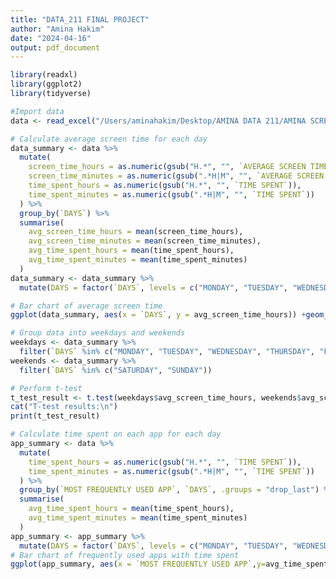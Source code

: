 ```yaml
---
title: "DATA_211 FINAL PROJECT"
author: "Amina Hakim"
date: "2024-04-16"
output: pdf_document
---
```

```r
library(readxl)
library(ggplot2)
library(tidyverse)
```

```r
#Import data
data <- read_excel("/Users/aminahakim/Desktop/AMINA DATA 211/AMINA SCREEN TIME PROJECT DATA.xlsx")
```

```r
# Calculate average screen time for each day
data_summary <- data %>%
  mutate(
    screen_time_hours = as.numeric(gsub("H.*", "", `AVERAGE SCREEN TIME`)),
    screen_time_minutes = as.numeric(gsub(".*H|M", "", `AVERAGE SCREEN TIME`)),
    time_spent_hours = as.numeric(gsub("H.*", "", `TIME SPENT`)),
    time_spent_minutes = as.numeric(gsub(".*H|M", "", `TIME SPENT`))
  ) %>%
  group_by(`DAYS`) %>%
  summarise(
    avg_screen_time_hours = mean(screen_time_hours),
    avg_screen_time_minutes = mean(screen_time_minutes),
    avg_time_spent_hours = mean(time_spent_hours),
    avg_time_spent_minutes = mean(time_spent_minutes)
  )
data_summary <- data_summary %>%
  mutate(DAYS = factor(`DAYS`, levels = c("MONDAY", "TUESDAY", "WEDNESDAY", "THURSDAY", "FRIDAY", "SATURDAY", "SUNDAY")))

# Bar chart of average screen time
ggplot(data_summary, aes(x = `DAYS`, y = avg_screen_time_hours)) +geom_bar(stat = "identity", fill = "steelblue") +labs(title = "Average Screen Time by Day", x = "Day", y = "Average Screen Time (hours)")

# Group data into weekdays and weekends
weekdays <- data_summary %>%
  filter(`DAYS` %in% c("MONDAY", "TUESDAY", "WEDNESDAY", "THURSDAY", "FRIDAY"))
weekends <- data_summary %>%
  filter(`DAYS` %in% c("SATURDAY", "SUNDAY"))

# Perform t-test
t_test_result <- t.test(weekdays$avg_screen_time_hours, weekends$avg_screen_time_hours)
cat("T-test results:\n")
print(t_test_result)

# Calculate time spent on each app for each day
app_summary <- data %>%
  mutate(
    time_spent_hours = as.numeric(gsub("H.*", "", `TIME SPENT`)),
    time_spent_minutes = as.numeric(gsub(".*H|M", "", `TIME SPENT`))
  ) %>%
  group_by(`MOST FREQUENTLY USED APP`, `DAYS`, .groups = "drop_last") %>%
  summarise(
    avg_time_spent_hours = mean(time_spent_hours),
    avg_time_spent_minutes = mean(time_spent_minutes)
  )
app_summary <- app_summary %>%
  mutate(DAYS = factor(`DAYS`, levels = c("MONDAY", "TUESDAY", "WEDNESDAY", "THURSDAY", "FRIDAY", "SATURDAY", "SUNDAY")))
# Bar chart of frequently used apps with time spent
ggplot(app_summary, aes(x = `MOST FREQUENTLY USED APP`,y=avg_time_spent_hours, fill =DAYS)) +geom_bar(stat = "identity", position = "dodge") +labs(title = "Time Spent on Frequently Used Apps", x = "App", y = "Time Spent (hours)") +scale_fill_brewer(palette = "Blues")
```

